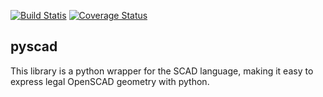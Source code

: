 <a href="https://travis-ci.org/vishnubob/pyscad"><img src="https://travis-ci.org/vishnubob/pyscad.svg?branch=master" alt='Build Statis' /></a>
<a href='https://coveralls.io/github/vishnubob/pyscad?branch=master'><img src='https://coveralls.io/repos/vishnubob/pyscad/badge.svg?branch=master&service=github' alt='Coverage Status' /></a>

==pyscad==

This library is a python wrapper for the SCAD language, making it easy to express legal OpenSCAD geometry with python.
